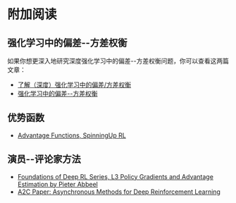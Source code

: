 # 附加阅读

## 强化学习中的偏差--方差权衡

如果你想更深入地研究深度强化学习中的偏差--方差权衡问题，你可以查看这两篇文章：

- [了解（深度）强化学习中的偏差/方差权衡](https://blog.mlreview.com/making-sense-of-the-bias-variance-trade-off-in-deep-reinforcement-learning-79cf1e83d565)
- [强化学习中的偏差--方差权衡](https://www.endtoend.ai/blog/bias-variance-tradeoff-in-reinforcement-learning/)

## 优势函数

- [Advantage Functions, SpinningUp RL](https://spinningup.openai.com/en/latest/spinningup/rl_intro.html?highlight=advantage%20functio#advantage-functions)

## 演员--评论家方法

- [Foundations of Deep RL Series, L3 Policy Gradients and Advantage Estimation by Pieter Abbeel](https://www.youtube.com/watch?v=AKbX1Zvo7r8)
- [A2C Paper: Asynchronous Methods for Deep Reinforcement Learning](https://arxiv.org/abs/1602.01783v2)

